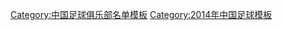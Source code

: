 {{Football squad with groups
 | name      = 2014年中乙分类名单江西联盛
 | bgcolor   = #ffcc00
 | bordercolor = #000000
 | textcolor   = #000000
 | title=[[江西联盛足球俱乐部|<span style="color:#000000">江西联盛</span>]] — [[2014年中国足球乙级联赛|<span style="color: #000000;">2014年</span>]][[中国足球乙级联赛|<span style="color: #000000;">中乙联赛全国总决赛冠军、南区季军</span>]]
|group1=全年参赛球员
|list1=<div>
{{Football squad2 player|no=1|name=[[吴飞 (足球运动员)|吴飞]]}}
{{Football squad2 player|no=2|name=[[赵凯凯]]}}
{{Football squad2 player|no=3|name=[[张礼]]}}
{{Football squad2 player|no=5|name=[[勾俊晨]]}}
{{Football squad2 player|no=6|name=[[王建文]]}}
{{Football squad2 player|no=7|name=[[敖飞帆]]}}
{{Football squad2 player|no=8|name=[[李钢]]}}
{{Football squad2 player|no=10|name=[[王云龙 (足球运动员)|王云龙]]}}
{{Football squad2 player|no=11|name=[[袁明灿]]}}
{{Football squad2 player|no=13|name=[[翟肇宇]]}}
{{Football squad2 player|no=16|name=[[杨贺]]}}
{{Football squad2 player|no=17|name=[[刘锋]]}}
{{Football squad2 player|no=18|name=[[戈伟]]}}
{{Football squad2 player|no=19|name=[[徐辰]]}}
{{Football squad2 player|no=20|name=[[孙武俊]]}}
{{Football squad2 player|no=21|name=[[曹斌]]}}
{{Football squad2 player|no=22|name=[[汤峻]]}}
{{Football squad2 player|no=23|name=[[齐丹]]}}
{{Football squad2 player|no=26|name=[[周世超]]}}
{{Football squad2 player|no=27|name=[[陈硕]]}}
{{Football squad2 player|no=28|name=[[忻峰]]}}
{{Football squad2 player|no=29|name=[[咸涛]]}}
{{Football squad2 player|no=33|name=[[熊韬]]}}
{{Football squad2 player|no=36|name=[[周兴龙]]}}
{{Football squad2 player|no=37|name=[[张凯铭]]}}
{{Football squad2 player|no=39|name=[[樊群霄]]}}
</div>
|group2=夏季转入球员
|list2=<div>
{{Football squad2 player|no=12|name=[[黄佳强]]}}
{{Football squad2 player|no=24|name=[[陈连晟]]}}
{{Football squad2 player|no=30|name=[[渠成_(足球运动员)|渠成]]}}
{{Football squad2 player|no=32|name=[[姜卫鹏]]}}
{{Football squad2 player|no=40|name=[[任鑫]]}}
</div>
|group3=夏季转出球员
|list3=<div>
{{Football squad2 player|no=15|name=[[钟蓓伟]]}}
</div>
|group4=主教练
|list4=[[李晓]]
}}
<noinclude>
{{DEFAULTSORT:Jiangxi Liansheng F.C. Squad 2014}}
[[Category:中国足球俱乐部名单模板]]
[[Category:2014年中国足球模板]]